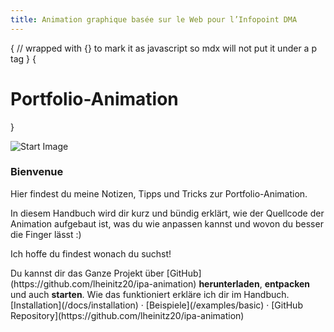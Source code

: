 ```yaml
---
title: Animation graphique basée sur le Web pour l’Infopoint DMA
---
```



{
// wrapped with {} to mark it as javascript so mdx will not put it under a p tag
}
{<h1 className="text-center font-extrabold md:text-5xl mt-8">Portfolio-Animation</h1>}

<Bleed><Features/></Bleed>

<Bleed>![Start Image](https://raw.githubusercontent.com/lheinitz20/ipa-manual/main/public/titleimg.png)</Bleed>

<h3>Bienvenue</h3>

Hier findest du meine Notizen, Tipps und Tricks zur Portfolio-Animation.

In diesem Handbuch wird dir kurz und bündig erklärt, wie der Quellcode der Animation aufgebaut ist, was du wie anpassen kannst und wovon du besser die Finger lässt :)

Ich hoffe du findest wonach du suchst!

<Callout emoji="✅">
Du kannst dir das Ganze Projekt über [GitHub](https://github.com/lheinitz20/ipa-animation) <strong>herunterladen</strong>, <strong>entpacken</strong> und auch <strong>starten</strong>. Wie das funktioniert erkläre ich dir im Handbuch.
</Callout>

<div className="mt-10 mb-20 text-center">
  [Installation](/docs/installation) · [Beispiele](/examples/basic) · [GitHub Repository](https://github.com/lheinitz20/ipa-animation)
</div>
